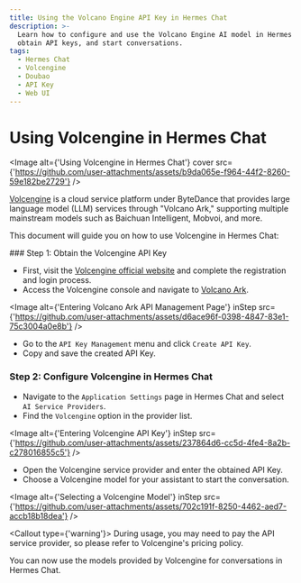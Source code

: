```yaml
---
title: Using the Volcano Engine API Key in Hermes Chat
description: >-
  Learn how to configure and use the Volcano Engine AI model in Hermes Chat,
  obtain API keys, and start conversations.
tags:
  - Hermes Chat
  - Volcengine
  - Doubao
  - API Key
  - Web UI
---
```


# Using Volcengine in Hermes Chat

<Image alt={'Using Volcengine in Hermes Chat'} cover src={'https://github.com/user-attachments/assets/b9da065e-f964-44f2-8260-59e182be2729'} />

[Volcengine](https://www.volcengine.com/) is a cloud service platform under ByteDance that provides large language model (LLM) services through "Volcano Ark," supporting multiple mainstream models such as Baichuan Intelligent, Mobvoi, and more.

This document will guide you on how to use Volcengine in Hermes Chat:

<Steps>
  ### Step 1: Obtain the Volcengine API Key

  - First, visit the [Volcengine official website](https://www.volcengine.com/) and complete the registration and login process.
  - Access the Volcengine console and navigate to [Volcano Ark](https://console.volcengine.com/ark/).

  <Image alt={'Entering Volcano Ark API Management Page'} inStep src={'https://github.com/user-attachments/assets/d6ace96f-0398-4847-83e1-75c3004a0e8b'} />

  - Go to the `API Key Management` menu and click `Create API Key`.
  - Copy and save the created API Key.

  ### Step 2: Configure Volcengine in Hermes Chat

  - Navigate to the `Application Settings` page in Hermes Chat and select `AI Service Providers`.
  - Find the `Volcengine` option in the provider list.

  <Image alt={'Entering Volcengine API Key'} inStep src={'https://github.com/user-attachments/assets/237864d6-cc5d-4fe4-8a2b-c278016855c5'} />

  - Open the Volcengine service provider and enter the obtained API Key.
  - Choose a Volcengine model for your assistant to start the conversation.

  <Image alt={'Selecting a Volcengine Model'} inStep src={'https://github.com/user-attachments/assets/702c191f-8250-4462-aed7-accb18b18dea'} />

  <Callout type={'warning'}>
    During usage, you may need to pay the API service provider, so please refer to Volcengine's
    pricing policy.
  </Callout>
</Steps>

You can now use the models provided by Volcengine for conversations in Hermes Chat.
